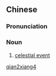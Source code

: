 ==Chinese==
{{zh-forms}}

===Pronunciation===
{{zh-pron
|m=qiánxiàng
|cat=n
}}

===Noun===
{{zh-noun}}

# {{lb|zh|archaic}} [[w:celestial event|celestial event]]

[[Category:Mandarin archaic terms|qian2xiang4]]